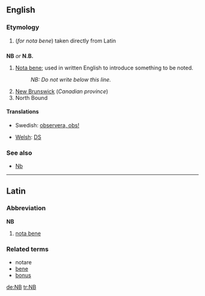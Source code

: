 ==English==

===Etymology===
#(''for nota bene'') taken directly from Latin

==={{initialism}}===
'''NB''' ''or'' '''N.B.'''

# [[Nota bene]]; used in written English to introduce something to be noted.
#:''NB: Do not write below this line.''
#[[New Brunswick]] (''Canadian province'')
#North Bound

====Translations====
{{top}}
*Swedish: [[observera, obs!]]
{{mid}}
*[[Welsh]]: [[DS]]
{{bottom}}

===See also===
*[[Nb]]

----
==Latin==
===Abbreviation===
'''NB'''

#[[nota bene]]

===Related terms===
*notare
*[[bene]]
*[[bonus]]

[[de:NB]]
[[tr:NB]]